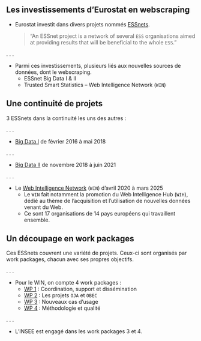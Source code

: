 ## Les investissements d'Eurostat en webscraping

- Eurostat investit dans divers projets nommés [ESSnets](https://ec.europa.eu/eurostat/cros/page/essnet_en).

    > "An ESSnet project is a network of several `ESS` organisations aimed at providing results that will be beneficial to the whole `ESS`."

. . .

- Parmi ces investissements, plusieurs liés aux nouvelles sources de données, dont le webscraping.
    + ESSnet Big Data I & II
    + Trusted Smart Statistics – Web Intelligence Network (`WIN`)


## Une continuité de projets

3 ESSnets dans la continuité les uns des autres :

. . .

- [Big Data I](https://ec.europa.eu/eurostat/cros/essnet-big-data-1_en) de février 2016 à mai 2018

. . .

- [Big Data II](https://ec.europa.eu/eurostat/cros/essnet-big-data-2_en) de novembre 2018 à juin 2021

. . .

- Le [Web Intelligence Network](https://ec.europa.eu/eurostat/cros/content/project-overview_en) (`WIN`) d'avril 2020 à mars 2025
    + Le `WIN` fait notamment la promotion du Web Intelligence Hub (`WIH`), dédié au thème de l'acquisition et l'utilisation de nouvelles données venant du Web.
    + Ce sont 17 organisations de 14 pays européens qui travaillent ensemble.


## Un découpage en work packages

Ces ESSnets couvrent une variété de projets. Ceux-ci sont organisés par work packages, chacun avec ses propres objectifs.

. . .

- Pour le WIN, on compte 4 work packages :
    + [WP 1](https://ec.europa.eu/eurostat/cros/content/work-package-1-%E2%80%93-coordination-support-and-dissemination_en) : Coordination, support et dissémination
    + [WP 2](https://ec.europa.eu/eurostat/cros/content/work-package-2-%E2%80%93-oja-and-obec-software_en) : Les projets `OJA` et `OBEC`
    + [WP 3](https://ec.europa.eu/eurostat/cros/content/work-package-3-%E2%80%93-new-use-cases_en) : Nouveaux cas d'usage
    + [WP 4](https://ec.europa.eu/eurostat/cros/content/work-package-4-%E2%80%93-methodology-and-quality_en) : Méthodologie et qualité

. . .

- L'INSEE est engagé dans les work packages 3 et 4.
